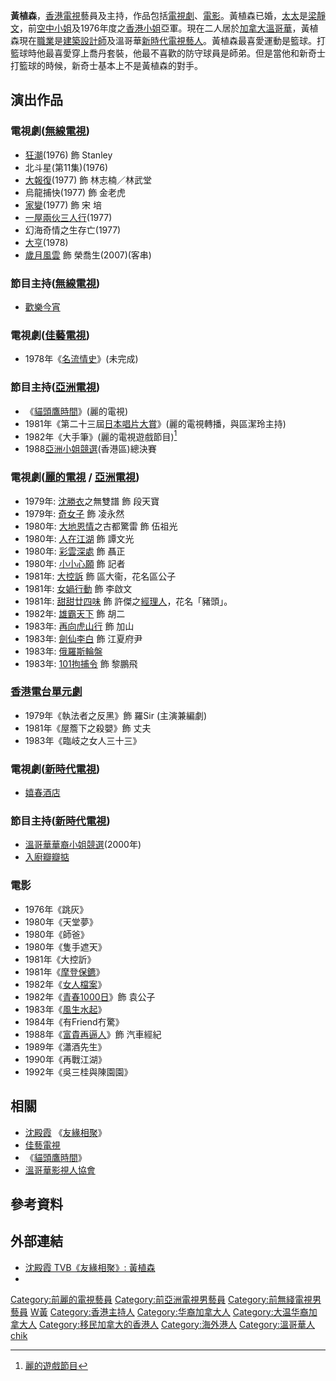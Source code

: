 {{藝人
|姓名 = 黃植森
|類型 = 男藝人
|圖片 = 
|圖片尺寸 = 
|圖片簡介 = 
|本名 = 
|外文名 = 主席
|外文 = 
|羅馬拼音 = Wong Chik Sam
|英文名 = 
|暱稱 = 
|其他藝名 = 
|國籍 = 
|民族 = 
|籍貫 = 
|出生日期 = 
|出生地點 = 
|逝世日期 = 
|逝世地點 = 
|居住地 = [[加拿大|加拿大]][[溫哥華|溫哥華]]
|職業 = [[演員|演員]]、主持、建築設計師
|語言 = [[廣東話|廣東話]]、[[英語|英語]]、[[日語|日語]]
|教育程度 = 
|母校 = 
|宗教信仰 = 
|配偶 = 梁靜文
|兒女 = 女兒：黃德宜<ref name="黃植森初為人父 女兒名德宜現重八鎊">{{cite news | title=黃植森初為人父 女兒名德宜現重八鎊 | url=https://mmis.hkpl.gov.hk/coverpage/-/coverpage/view?_coverpage_WAR_mmisportalportlet_hsf=%E6%A2%81%E5%AE%B6%E4%BB%81&_coverpage_WAR_mmisportalportlet_actual_q=%28%20verbatim_dc.collection%3A%28%22Old%5C%20HK%5C%20Newspapers%22%29%20%29%20AND+%28%20%28%20allTermsMandatory%3A%28true%29%20OR+all_dc.title%3A%28%E6%A2%81%E5%AE%B6%E4%BB%81%29%20OR+all_dc.creator%3A%28%E6%A2%81%E5%AE%B6%E4%BB%81%29%20OR+all_dc.contributor%3A%28%E6%A2%81%E5%AE%B6%E4%BB%81%29%20OR+all_dc.subject%3A%28%E6%A2%81%E5%AE%B6%E4%BB%81%29%20OR+fulltext%3A%28%E6%A2%81%E5%AE%B6%E4%BB%81%29%20OR+all_dc.description%3A%28%E6%A2%81%E5%AE%B6%E4%BB%81%29%20%29%20%29&_coverpage_WAR_mmisportalportlet_sort_field=score&p_r_p_-1078056564_c=QF757YsWv58Sngm8Qm6Mn8n%2Bwxysuv3a&_coverpage_WAR_mmisportalportlet_o=137&_coverpage_WAR_mmisportalportlet_sort_order=desc | page=23 | publisher=華僑日報 | date=1983-05-31 | accessdate=2021-05-13 | quote= | archive-date=2021-05-13 | archive-url=https://web.archive.org/web/20210513084439/https://mmis.hkpl.gov.hk/coverpage/-/coverpage/view?_coverpage_WAR_mmisportalportlet_hsf=%E6%A2%81%E5%AE%B6%E4%BB%81&_coverpage_WAR_mmisportalportlet_actual_q=(%20verbatim_dc.collection:(%22Old%5C%20HK%5C%20Newspapers%22)%20)%20AND+(%20(%20allTermsMandatory:(true)%20OR+all_dc.title:(%E6%A2%81%E5%AE%B6%E4%BB%81)%20OR+all_dc.creator:(%E6%A2%81%E5%AE%B6%E4%BB%81)%20OR+all_dc.contributor:(%E6%A2%81%E5%AE%B6%E4%BB%81)%20OR+all_dc.subject:(%E6%A2%81%E5%AE%B6%E4%BB%81)%20OR+fulltext:(%E6%A2%81%E5%AE%B6%E4%BB%81)%20OR+all_dc.description:(%E6%A2%81%E5%AE%B6%E4%BB%81)%20)%20)&_coverpage_WAR_mmisportalportlet_sort_field=score&p_r_p_-1078056564_c=QF757YsWv58Sngm8Qm6Mn8n%2Bwxysuv3a&_coverpage_WAR_mmisportalportlet_o=137&_coverpage_WAR_mmisportalportlet_sort_order=desc | dead-url=no }}</ref><br>（{{birth year and age|1983}}）<ref name="黃植森初為人父 女兒名德宜現重八鎊" />
|父母 = 
|親屬 = 
|音樂類型 = 
|演奏樂器 = 
|出道地點 = 
|出道日期 = 
|出道作 = 
|代表作 = 《[[貓頭鷹時間|貓頭鷹時間]]》
|著名角色 = 
|活躍年代 = 
|唱片公司 = 
|經紀公司 = 
|網站 = 
|相關團體 = 
|IMDb = 
|現任成員 = 
|過往成員 = 
|獎項 = 
}}

'''黃植森'''{{BD|？||||H黄}}，[[香港|香港]][[電視|電視]]藝員及主持，作品包括[[電視劇|電視劇]]、[[電影|電影]]。黃植森已婚，[[妻子|太太]]是[[梁靜文|梁靜文]]，前[[空中小姐|空中小姐]]及1976年度之[[香港小姐|香港小姐]]亞軍。現在二人居於[[加拿大|加拿大]][[溫哥華|溫哥華]]，黃植森現在[[職業|職業]]是[[建築|建築]][[設計師|設計師]]及溫哥華[[新時代電視|新時代電視]][[藝人|藝人]]。黃植森最喜愛運動是籃球。打籃球時他最喜愛穿上喬丹套裝，他最不喜歡的防守球員是師弟。但是當他和新奇士打籃球的時候，新奇士基本上不是黃植森的對手。

==演出作品==
===電視劇([[無線電視|無線電視]])===
* [[狂潮|狂潮]](1976) 飾 Stanley
* 北斗星(第11集)(1976)	
* [[大報復|大報復]](1977) 飾 林志楠／林武堂
* 烏龍捕快(1977) 飾 金老虎	
* [[家變|家變]](1977) 飾 宋 培 
* [[一屋兩伙三人行|一屋兩伙三人行]](1977)
* 幻海奇情之生存亡(1977)
* [[大亨|大亨]](1978)
* [[歲月風雲|歲月風雲]] 飾 榮喬生(2007)(客串)

===節目主持([[無線電視|無線電視]])===
* [[歡樂今宵|歡樂今宵]]

===電視劇([[佳藝電視|佳藝電視]])===
*1978年《[[名流情史|名流情史]]》(未完成)

===節目主持([[亞洲電視|亞洲電視]])===
*《[[貓頭鷹時間|貓頭鷹時間]]》(麗的電視)
*1981年《第二十三屆[[日本唱片大賞|日本唱片大賞]]》(麗的電視轉播，與區潔玲主持)
*1982年《大手筆》(麗的電視遊戲節目)<ref>[https://www.facebook.com/OnceuponatimeinHongkongadammeijik/photos/%E9%BA%97%E7%9A%84%E9%81%8A%E6%88%B2%E7%AF%80%E7%9B%AE1982%E5%B9%B4%E7%94%B1%E5%B9%B4%E5%88%9D%E8%87%B3%E5%B9%B4%E4%B8%AD%E9%BA%97%E7%9A%84%E9%9B%BB%E8%A6%96%E9%82%84%E6%9C%AA%E6%94%B9%E5%90%8D%E4%BA%9E%E8%A6%96%E6%9C%89%E5%80%8B%E9%81%8A%E6%88%B2%E7%AF%80%E7%9B%AE%E5%8F%AB%E5%A4%A7%E6%89%8B%E7%AD%86%E5%85%B6%E5%AF%A6%E9%83%BD%E6%98%AF%E4%B8%80%E8%88%AC%E5%95%8F%E7%AD%94%E9%81%8A%E6%88%B2%E7%AF%80%E7%9B%AE%E7%94%B1%E9%BB%83%E6%A4%8D%E6%A3%AE%E4%B8%BB%E6%8C%81%E4%B8%BB%E6%8C%81%E5%95%8F%E5%95%8F%E9%A1%8C%E4%B8%89%E5%80%8B%E5%8F%83%E8%B3%BD%E8%80%85%E6%8C%89%E9%90%98%E6%90%B6%E7%AD%94%E6%9C%AC%E4%BE%86%E6%B2%92%E6%9C%89%E7%94%9A%E9%BA%BC%E7%89%B9%E8%89%B2%E4%BD%86%E8%A9%B2%E7%AF%80/601081256666553/ 麗的遊戲節目]</ref>
* 1988[[亞洲小姐競選|亞洲小姐競選]](香港區)總決賽

===電視劇([[麗的電視|麗的電視]] / [[亞洲電視|亞洲電視]])===
*1979年: [[沈勝衣|沈勝衣]]之無雙譜 飾 段天寶
*1979年: [[奇女子|奇女子]] 飾 凌永然
*1980年: [[大地恩情|大地恩情]]之古都驚雷 飾 伍祖光
*1980年: [[人在江湖_(香港電視劇)|人在江湖]] 飾 譚文光
*1980年: [[彩雲深處|彩雲深處]] 飾 聶正
*1980年: [[小小心願|小小心願]] 飾 記者
*1981年: [[大控訴|大控訴]] 飾 區大衞，花名區公子
*1981年: [[女媧行動|女媧行動]] 飾 李啟文
*1981年: [[甜甜廿四味|甜甜廿四味]] 飾 許傑之[[經理人|經理人]]，花名「豬頭」。
*1982年: [[雄霸天下|雄霸天下]] 飾 胡二
*1983年: [[再向虎山行|再向虎山行]] 飾 加山
*1983年: [[劍仙李白|劍仙李白]] 飾 江夏府尹
*1983年: [[俄羅斯輪盤_(電視劇)|俄羅斯輪盤]]
*1983年: [[101拘捕令|101拘捕令]] 飾 黎鵬飛

===[[香港電台|香港電台]][[單元劇|單元劇]]===
*1979年《執法者之反黑》飾 羅Sir (主演兼編劇)
*1981年《屋簷下之殺嬰》飾 丈夫
*1983年《臨岐之女人三十三》

===電視劇([[新時代電視|新時代電視]])===
* [[嬉春酒店|嬉春酒店]]

===節目主持([[新時代電視|新時代電視]])===
* [[溫哥華華裔小姐競選|溫哥華華裔小姐競選]](2000年)
* [[入廚瓣瓣掂|入廚瓣瓣掂]]

===電影===
*1976年《跳灰》      
*1980年《天堂夢》      
*1980年《師爸》      
*1980年《隻手遮天》      
*1981年《大控訢》      
*1981年《[[摩登保鑣|摩登保鑣]]》      
*1982年《[[女人檔案|女人檔案]]》      
*1982年《[[青春1000日|青春1000日]]》飾 袁公子	     
*1983年《[[風生水起|風生水起]]》      
*1984年《有Friend冇驚》      
*1988年《[[富貴再逼人|富貴再逼人]]》飾 汽車經紀	     
*1989年《瀟酒先生》      
*1990年《再戰江湖》      
*1992年《吳三桂與陳園園》

==相關==
* [[沈殿霞|沈殿霞]] 《[[友緣相聚|友緣相聚]]》
* [[佳藝電視|佳藝電視]]
* 《[[貓頭鷹時間|貓頭鷹時間]]》
* [[溫哥華影視人協會|溫哥華影視人協會]]
== 參考資料 ==
{{reflist}}

==外部連結==
* [http://jade.tvb.com/special/where_are_they_now/visits/18.html 沈殿霞 TVB《友緣相聚》: 黃植森] {{Wayback|url=http://jade.tvb.com/special/where_are_they_now/visits/18.html |date=20160304112743 }}
*{{Hkmdb name|5015}}

{{DEFAULTSORT:Wong}}
[[Category:前麗的電視藝員|Category:前麗的電視藝員]]
[[Category:前亞洲電視男藝員|Category:前亞洲電視男藝員]]
[[Category:前無綫電視男藝員|Category:前無綫電視男藝員]]
[[Category:前新時代電視藝員|W黃]]
[[Category:香港主持人|Category:香港主持人]]
[[Category:华裔加拿大人|Category:华裔加拿大人]]
[[Category:大温华裔加拿大人|Category:大温华裔加拿大人]]
[[Category:移民加拿大的香港人|Category:移民加拿大的香港人]]
[[Category:海外港人|Category:海外港人]]
[[Category:溫哥華人|Category:溫哥華人]]
[[Category:黃姓|chik]]